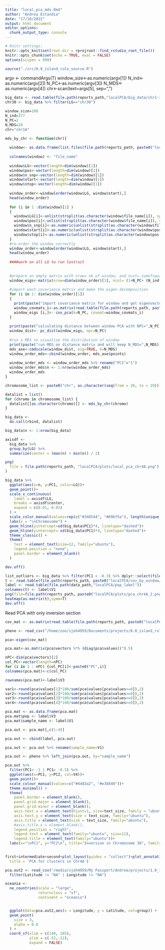 ```yaml
---
title: "local_pca_mds.Rmd"
author: "Andrea Estandia"
date: "17/10/2022"
output: html_document
editor_options: 
  chunk_output_type: console
---
```

  
```r
# Knitr settings: 
knitr::opts_knit$set(root.dir = rprojroot::find_rstudio_root_file())
knitr::opts_chunk$set(echo = TRUE, eval = FALSE)
options(scipen = 999)
```

```r
source("./src/0.0_island_rule_source.R")
```

argv <- commandArgs(T)
window_size<-as.numeric(argv[1])
N_ind<-as.numeric(argv[2])
N_PC<-as.numeric(argv[3])
N_MDS<-as.numeric(argv[4])
chr<-scan(text=args[5], sep=",")

```r

big_data <- read.table(file.path(reports_path,"localPCA/big_data/chr1-30Z4A1A_localpca.csv"), header=T)
chr30 <- big_data %>% filter(LG=="chr30")

window_size=100
N_ind=377
N_PC=2
N_MDS=20
chr="chr1A"

mds_by_chr <- function(chr){
  
  window<- as.data.frame(list.files(file.path(reports_path, paste0("localPCA/cov_by_window/",chr))))
  
  colnames(window) <- "file_name"
  
  window$LG<-vector(length=dim(window)[1])
  window$pos<-vector(length=dim(window)[1])
  window$n_snp<-vector(length=dim(window)[1])
  window$start<-vector(length=dim(window)[1])
  window$stop<-vector(length=dim(window)[1])
  
  window_order<-window[order(window$LG, window$start),]
  head(window_order)
  
  for (i in 1 :dim(window)[1] )
  {
    window$LG[i]<-unlist(strsplit(as.character(window$file_name[i]), split="_"))[2]
    window$pos[i]<-unlist(strsplit(as.character(window$file_name[i]), split="_"))[3]
    window$n_snp[i]<-as.numeric(unlist(strsplit(as.character(window$file_name[i]), split="_"))[4])
    window$start[i]<-as.numeric(unlist(strsplit(as.character(window$pos[i]), split="-"))[1])
    window$stop[i]<-as.numeric(unlist(strsplit(as.character(window$pos[i]), split="-"))[2])
  }
  #re-order the window correctly
  window_order<-window[order(window$LG, window$start),]
  head(window_order)
  
  ####work on all LG to run lostruct
  
  
  #prepare an empty matrix with nrow= nb of window, and ncol= sumofsquares + nb of eigen value + dim of all eigen vectors (Nb individuals * N_Pc)
  window_eigs<-matrix(nrow=dim(window_order)[1], ncol= (1+N_PC+ (N_ind*N_PC)))
  
  #import each covariance matrix and make the eigen decomposition
  for (i in 1: dim(window_order)[1])
  {
    print(paste("import covariance matrix for window and get eigenvectors",i))
    window_covmats_i<-as.matrix(read.table(file.path(reports_path, paste0("localPCA/cov_by_window/",chr,"/",window_order$file_name[i]))))
    window_eigs [i,]<- cov_pca(k=N_PC, covmat=window_covmats_i)
  }
  
  print(paste("calculating distance between window PCA with NPC=",N_PC))
  window_dist<- pc_dist(window_eigs, npc=N_PC)
  
  #run a MDS to visualise the distribution of window
  print(paste("run MDS on distance matrix and will keep N_MDS=",N_MDS))
  mds_axe<-cmdscale(window_dist, eig=TRUE, k=N_MDS)
  window_order_mds<-cbind(window_order, mds_axe$points)
  
  window_order_mds <- window_order_mds %>% rename("PC1"="1")
  window_order_mds$n <- 1:nrow(window_order_mds)
  window_order_mds
}

chromosome_list <- paste0("chr", as.character(seq(from = 20, to = 29)))

datalist = list()
for (chromo in chromosome_list) {
  datalist[[as.character(chromo)]] <- mds_by_chr(chromo)
}

big_data <- 
  do.call(rbind, datalist)

big_data$n <- 1:nrow(big_data)

axisdf <-
  big_data %>%
  group_by(LG) %>%
  summarize(center = (max(n) + min(n)) / 2)

png(
  file = file.path(reports_path, "localPCA/plots/local_pca_chr4A.png"),height = 12, width = 35, units="cm",res = 300
)

big_data %>%
  ggplot(aes(x=n, y=PC1, color=LG))+
  geom_point()+
  scale_x_continuous(
    label = axisdf$LG,
    breaks = axisdf$center,
    expand = c(0.01, 0.01)
  ) +
  scale_color_manual(values=rep(c("#348544", "#69bf5a"), length(unique(big_data$LG))))+
  labs(x = "\nChromosome") +
  geom_hline(yintercept=sd(big_data$PC1)*4, linetype="dashed")+
  geom_hline(yintercept=-sd(big_data$PC1)*4, linetype="dashed")+
  theme_classic() +
  theme(
    text = element_text(size=12, family="ubuntu"),
    legend.position = "none", 
    panel.border = element_blank()
  )

dev.off()
```

```r
list_outliers <- big_data %>% filter(PC1 < -0.3) %>% dplyr::select(file_name)
t <- read.table(file.path(reports_path, paste0("localPCA/cov_by_window/chr4A/window_chr4A_8824118-8841983_100_snps.beagle.gz.cov")))
label <- read.table(file.path(data_path,"localPCA/pop_label"))
colnames(t) <- label$V1
png(file=file.path(reports_path, paste0("localPCA/plots/pca_chr4A_2.png")),height = 12, width = 35, units="cm",res = 300)
heatmap(as.matrix(t),symm=T)
dev.off()
```

Read PCA with only inversion section
```r
cov_mat <- as.matrix(read.table(file.path(reports_path, paste0("localPCA/chr30_inversion/inversions_chr30_pca_out.cov"))))

pheno <- read_csv("/home/zoo/sjoh4959/Documents/projects/0.0_island_rule/data/raw/phenotypes_gwas.csv")

pca<-eigen(cov_mat)

pca.mat<-as.matrix(pca$vectors %*% (diag(pca$values))^0.5)

nPC<-dim(pca$vectors)[2]
col_PC<-vector(length=nPC)
for (i in 1 : nPC) {col_PC[i]<-paste0("PC",i)}
colnames(pca.mat)<-c(col_PC)

rownames(pca.mat)<-label$V3

var1<-round(pca$values[1]*100/sum(pca$values[pca$values>=0]),2)
var2<-round(pca$values[2]*100/sum(pca$values[pca$values>=0]),2)
var3<-round(pca$values[3]*100/sum(pca$values[pca$values>=0]),2)
var4<-round(pca$values[4]*100/sum(pca$values[pca$values>=0]),2)

pca.mat <- as.data.frame(pca.mat)
pca.mat$pop <- label$V3
pca.mat$sample_name <- label$V1

pca.out <- pca.mat[,c(1:4)]

pca.out <- cbind(label, pca.out)

pca.out <- pca.out %>% rename(sample_name=V1)

pca.out <- pheno %>% left_join(pca.out, by="sample_name")

pca.out %>% 
  filter(PC1< -1 | PC1> -0.5) %>% 
  ggplot(aes(x=PC1, y=PC2, col=V4))+
  geom_point()+
  scale_colour_manual(values=c("#4483a2", "#e38440"))+
  theme_minimal() +
  theme(
    panel.border = element_blank(),
    panel.grid.major = element_blank(),
    panel.grid.minor = element_blank(), 
    axis.text.x = element_text(hjust=1, size=text_size, family = "ubuntu"),
    axis.text.y = element_text(size = text_size, family="ubuntu"),
    axis.title = element_text(size = text_size, family="ubuntu"),
    #axis.title.x = element_blank(),
    legend.position = "right",
    legend.text = element_text(family="ubuntu", size=11),
    legend.title = element_text(family="ubuntu"))+
  labs(x="\nPC1", y="PC2\n", title="Inversion in Chromosome 30", family="ubuntu")
  

first+intermediate+second+plot_layout(guides = "collect")+plot_annotation(
  title = 'PCA for clusters in Chr4A')
```


```r
pca.out2 <- read_csv("/media/sjoh4959/My Passport/Andrea/projects/1.0_island_rule_GWAS/pca.out.csv") %>% filter(!grepl(" ", Latitude) |!grepl(" ", Longitude)) %>% 
  filter(Latitude != "NA" | Longitude != "NA")

oceania <-
  ne_countries(scale = "large",
               returnclass = "sf",
               continent = "oceania")


  ggplot(data=pca.out2,aes(x = Longitude, y = Latitude, col=group)) +
  geom_point(
    size = 3,
    alpha = 0.8
  ) +
  coord_sf(xlim = c(140, 185),
           ylim = c(-52,-12),
           expand = FALSE)



```

